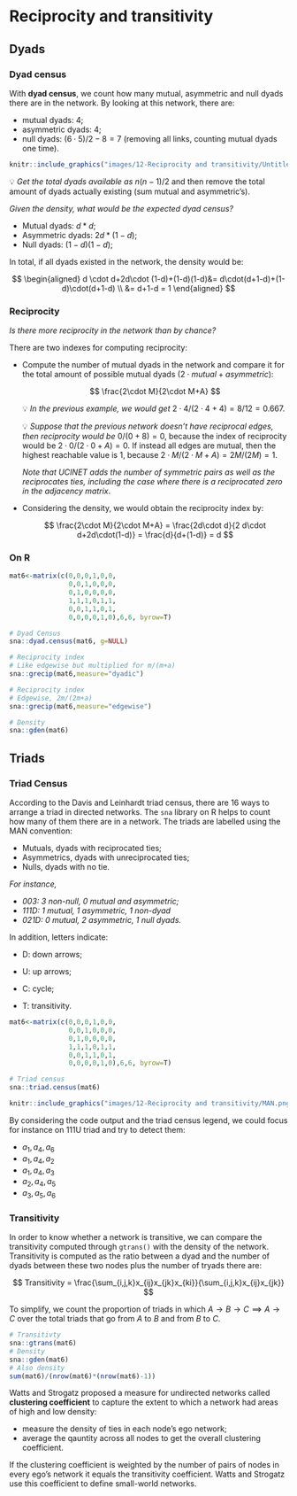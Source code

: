 # Reciprocity and transitivity

## Dyads

### Dyad census

With **dyad census**, we count how many mutual, asymmetric and null dyads there are in the network. By looking at this network, there are:

-   mutual dyads: $4$;
-   asymmetric dyads: $4$;
-   null dyads: $(6\cdot 5)/2 - 8 = 7$ (removing all links, counting mutual dyads one time).

```r
knitr::include_graphics("images/12-Reciprocity and transitivity/Untitled.png")
```

<aside>

💡 *Get the total dyads available as* $n(n-1)/2$ and then remove the total amount of dyads actually existing (sum mutual and asymmetric's).

</aside>

*Given the density, what would be the expected dyad census?*

-   Mutual dyads: $d*d$;
-   Asymmetric dyads: $2d*(1-d)$;
-   Null dyads: $(1-d)(1-d)$;

In total, if all dyads existed in the network, the density would be:

$$
\begin{aligned}
d \cdot d+2d\cdot (1-d)+(1-d)(1-d)&= d\cdot(d+1-d)+(1-d)\cdot(d+1-d) \\
&= d+1-d = 1
\end{aligned}
$$

### Reciprocity

*Is there more reciprocity in the network than by chance?*

There are two indexes for computing reciprocity:

-   Compute the number of mutual dyads in the network and compare it for the total amount of possible mutual dyads ($2 \cdot mutual + asymmetric$):

    $$
      \frac{2\cdot M}{2\cdot M+A}
      $$

    <aside>

    💡 *In the previous example, we would get* $2\cdot4/(2\cdot4+4) = 8/12 = 0.667$.

    </aside>

    <aside>

    💡 *Suppose that the previous network doesn't have reciprocal edges, then reciprocity would be* $0/(0+8) = 0$, because the index of reciprocity would be $2\cdot 0/(2\cdot 0+A) = 0$. If instead all edges are mutual, then the highest reachable value is 1, because $2\cdot M/(2\cdot M+A) = 2M/(2M) = 1$.

    </aside>

    *Note that UCINET adds the number of symmetric pairs as well as the reciprocates ties, including the case where there is a reciprocated zero in the adjacency matrix*.\

-   Considering the density, we would obtain the reciprocity index by:

    $$
      \frac{2\cdot M}{2\cdot M+A} = \frac{2d\cdot d}{2 d\cdot d+2d\cdot(1-d)} = \frac{d}{d+(1-d)} = d
      $$

### On R

```r
mat6<-matrix(c(0,0,0,1,0,0,
               0,0,1,0,0,0,
               0,1,0,0,0,0,
               1,1,1,0,1,1,
               0,0,1,1,0,1,
               0,0,0,0,1,0),6,6, byrow=T)

# Dyad Census
sna::dyad.census(mat6, g=NULL)

# Reciprocity index
# Like edgewise but multiplied for m/(m+a)
sna::grecip(mat6,measure="dyadic")

# Reciprocity index
# Edgewise, 2m/(2m+a)
sna::grecip(mat6,measure="edgewise")

# Density
sna::gden(mat6)
```

## Triads

### Triad Census

According to the Davis and Leinhardt triad census, there are 16 ways to arrange a triad in directed networks. The `sna` library on R helps to count how many of them there are in a network. The triads are labelled using the MAN convention:

-   Mutuals, dyads with reciprocated ties;
-   Asymmetrics, dyads with unreciprocated ties;
-   Nulls, dyads with no tie.

*For instance,*

-   *003: 3 non-null, 0 mutual and asymmetric;*
-   *111D: 1 mutual, 1 asymmetric, 1 non-dyad*
-   *021D: 0 mutual, 2 asymmetric, 1 null dyads.*

In addition, letters indicate:

-   D: down arrows;

-   U: up arrows;

-   C: cycle;

-   T: transitivity.

```r
mat6<-matrix(c(0,0,0,1,0,0,
               0,0,1,0,0,0,
               0,1,0,0,0,0,
               1,1,1,0,1,1,
               0,0,1,1,0,1,
               0,0,0,0,1,0),6,6, byrow=T)

# Triad census
sna::triad.census(mat6)
```

```r
knitr::include_graphics("images/12-Reciprocity and transitivity/MAN.png")
```

By considering the code output and the triad census legend, we could focus for instance on 111U triad and try to detect them:

-   $a_1, a_4, a_6$
-   $a_1, a_4, a_2$
-   $a_1, a_4, a_3$
-   $a_2, a_4, a_5$
-   $a_3, a_5, a_6$

### Transitivity

In order to know whether a network is transitive, we can compare the transitivity computed through `gtrans()` with the density of the network. Transitivity is computed as the ratio between a dyad and the number of dyads between these two nodes plus the number of tryads there are:

$$
Transitivity = \frac{\sum_{i,j,k}x_{ij}x_{jk}x_{ki}}{\sum_{i,j,k}x_{ij}x_{jk}}
$$ 

To simplify, we count the proportion of triads in which $A \rightarrow B \rightarrow C \implies A\rightarrow C$ over the total triads that go from $A$ to $B$ and from $B$ to $C$.

```r
# Transitivty
sna::gtrans(mat6)
# Density
sna::gden(mat6)
# Also density
sum(mat6)/(nrow(mat6)*(nrow(mat6)-1))
```

Watts and Strogatz proposed a measure for undirected networks called **clustering coefficient** to capture the extent to which a network had areas of high and low density:

-   measure the density of ties in each node's ego network;
-   average the qauntity across all nodes to get the overall clustering coefficient.

If the clustering coefficient is weighted by the number of pairs of nodes in every ego's network it equals the transitivity coefficient. Watts and Strogatz use this coefficient to define small-world networks.
